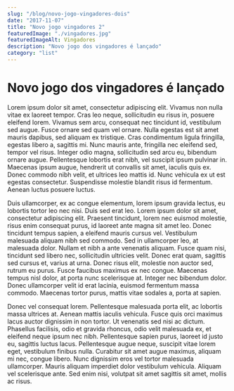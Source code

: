 ```yaml
---
slug: "/blog/novo-jogo-vingadores-dois"
date: "2017-11-07"
title: "Novo jogo vingadores 2"
featuredImage: "./vingadores.jpg"
featuredImageAlt: Vingadores
description: "Novo jogo dos vingadores é lançado"
category: "list"
---
```


# Novo jogo dos vingadores é lançado

Lorem ipsum dolor sit amet, consectetur adipiscing elit. Vivamus non nulla vitae ex laoreet tempor. Cras leo neque, sollicitudin eu risus in, posuere eleifend lorem. Vivamus sem arcu, consequat nec tincidunt id, vestibulum sed augue. Fusce ornare sed quam vel ornare. Nulla egestas est sit amet mauris dapibus, sed aliquam ex tristique. Cras condimentum ligula fringilla, egestas libero a, sagittis mi. Nunc mauris ante, fringilla nec eleifend sed, tempor vel risus. Integer odio magna, sollicitudin sed arcu eu, bibendum ornare augue. Pellentesque lobortis erat nibh, vel suscipit ipsum pulvinar in. Maecenas ipsum augue, hendrerit ut convallis sit amet, iaculis quis ex. Donec commodo nibh velit, et ultrices leo mattis id. Nunc vehicula ex ut est egestas consectetur. Suspendisse molestie blandit risus id fermentum. Aenean luctus posuere luctus.

Duis ullamcorper, ex ac congue elementum, lorem ipsum gravida lectus, eu lobortis tortor leo nec nisi. Duis sed erat leo. Lorem ipsum dolor sit amet, consectetur adipiscing elit. Praesent tincidunt, lorem nec euismod molestie, risus enim consequat purus, id laoreet ante magna sit amet leo. Donec tincidunt tempus sapien, a eleifend mauris cursus vel. Vestibulum malesuada aliquam nibh sed commodo. Sed in ullamcorper leo, at malesuada dolor. Nullam et nibh a ante venenatis aliquam. Fusce quam nisi, tincidunt sed libero nec, sollicitudin ultricies velit. Donec erat quam, sagittis sed cursus et, varius at urna. Donec risus elit, molestie non auctor sed, rutrum eu purus. Fusce faucibus maximus ex nec congue. Maecenas tempus nisl dolor, at porta nunc scelerisque at. Integer nec bibendum dolor. Donec ullamcorper velit id erat lacinia, euismod fermentum massa commodo. Maecenas tortor purus, mattis vitae sodales a, porta at sapien.

Donec vel consequat lorem. Pellentesque malesuada porta elit, ac lobortis massa ultrices at. Aenean mattis iaculis vehicula. Fusce quis orci maximus lacus auctor dignissim in non tortor. Ut venenatis sed nisi ac dictum. Phasellus facilisis, odio et gravida rhoncus, odio velit malesuada ex, et eleifend neque ipsum nec nibh. Pellentesque sapien purus, laoreet id justo eu, sagittis luctus lacus. Pellentesque augue neque, suscipit vitae lorem eget, vestibulum finibus nulla. Curabitur sit amet augue maximus, aliquam mi nec, congue libero. Nunc dignissim eros vel tortor malesuada ullamcorper. Mauris aliquam imperdiet dolor vestibulum vehicula. Aliquam vel scelerisque ante. Sed enim nisi, volutpat sit amet sagittis sit amet, mollis ac risus.
